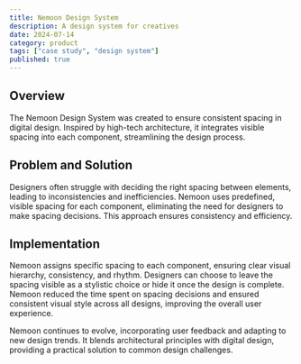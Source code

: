 ```yaml
---
title: Nemoon Design System
description: A design system for creatives
date: 2024-07-14
category: product
tags: ["case study", "design system"]
published: true
---
```


## Overview
The Nemoon Design System was created to ensure consistent spacing in digital design. 
Inspired by high-tech architecture, it integrates visible spacing into each component, 
streamlining the design process.

<MDXFigure variant="full" imgFull="/images/works/nemoon_components-1.png"/>

## Problem and Solution
Designers often struggle with deciding the right spacing between elements, leading to inconsistencies and inefficiencies.
Nemoon uses predefined, visible spacing for each component, eliminating the need for designers to make spacing decisions. 
This approach ensures consistency and efficiency.

<MDXFigure variant="square" imgLeft="/images/works/image-left.png" imgRight="/images/works/image-right.png"/>

## Implementation
Nemoon assigns specific spacing to each component, ensuring clear visual hierarchy, consistency, and rhythm. 
Designers can choose to leave the spacing visible as a stylistic choice or hide it once the design is complete.
Nemoon reduced the time spent on spacing decisions and ensured consistent visual style across all designs, 
improving the overall user experience.

Nemoon continues to evolve, incorporating user feedback and adapting to new design trends. 
It blends architectural principles with digital design, providing a practical solution to common design challenges.